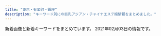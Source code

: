 ```yaml
---
title: "東京・有楽町・銀座"
description: "キーワード別にの巨乳アジアン・チャイナエステ嬢情報をまとめました。"
---
```


新着画像と新着キーワードをまとめています。
2021年02月03日の情報です。

<DmmAffiliateIns />
<KeywordTable
  shops={
    [
    {
        "url": "http://yume-sato.blue/",
        "img_links": [
            "http://yume-sato.blue/uploads//sites/18/2020/09/g4-150x150.jpg",
            "http://yume-sato.blue/uploads//sites/18/2020/09/g3.jpg",
            "http://yume-sato.blue/uploads//sites/18/2020/09/g2-150x150.jpg",
            "http://yume-sato.blue/uploads//sites/18/2020/09/mobile-1.jpg",
            "http://yume-sato.blue/uploads//sites/18/2020/10/g1.jpg",
            "http://yume-sato.blue/uploads//sites/18/2020/09/g6-150x150.jpg",
            "http://yume-sato.blue/uploads//sites/18/2020/09/g1.jpg",
            "http://yume-sato.blue/uploads//sites/18/2020/09/news.jpg",
            "http://yume-sato.blue/uploads//sites/18/2020/12/gg-150x150.jpg",
            "http://yume-sato.blue/uploads//sites/18/2020/09/g1-150x150.jpg",
            "http://yume-sato.blue/uploads//sites/18/2020/09/g2.jpg",
            "http://yume-sato.blue/uploads//sites/18/2020/09/top.jpg",
            "http://yume-sato.blue/uploads//sites/18/2020/09/g5-150x150.jpg",
            "http://yume-sato.blue/uploads//sites/18/2020/09/pick.jpg",
            "http://yume-sato.blue/uploads//sites/18/2020/09/s_staff.png",
            "http://yume-sato.blue/uploads//sites/18/2020/12/gg.jpg",
            "http://yume-sato.blue/uploads//sites/18/2020/09/top1-1.jpg",
            "http://yume-sato.blue/uploads//sites/18/2020/09/g4.jpg",
            "http://yume-sato.blue/uploads//sites/18/2020/09/g3-150x150.jpg",
            "http://yume-sato.blue/uploads//sites/18/2020/10/g2.jpg",
            "http://yume-sato.blue/uploads//sites/18/2020/09/g6.jpg",
            "http://yume-sato.blue/uploads//sites/18/2020/09/g5.jpg"
        ],
        "name": "\u5922\u306e\u90f7",
        "station": "\u4eba\u5f62\u753a\u99c5A6",
        "keywords": {}
    },
    {
        "station": "\u6771\u9280\u5ea7\u99c5A7\u51fa\u53e3",
        "keywords": {
            "89": 1,
            "C": 1,
            "D": 3,
            "E": 1
        },
        "img_links": [
            "https://est-tiara.info/staffPhoto/s20201016083614.jpg",
            "https://est-tiara.info/images/mobile.png",
            "https://est-tiara.info/staffPhoto/b20200924141844.jpg",
            "https://est-tiara.info/images/gallery/r3.jpg",
            "https://est-tiara.info/images/gallery/r5.jpg",
            "https://est-tiara.info/uploadfiles/Image/campaignEstTiaraInfo.jpg",
            "https://est-tiara.info/images/gallery/r2.jpg",
            "https://est-tiara.info/images/gallery/r7.jpg",
            "https://est-tiara.info/staffPhoto/b20201016083614.jpg",
            "https://est-tiara.info/images/gallery/r6.jpg",
            "https://est-tiara.info/js/sliderLine/slide_prev.png",
            "https://est-tiara.info/staffPhoto/s20201016083716.jpg",
            "https://est-tiara.info/images/gallery/r4.jpg",
            "https://est-tiara.info/images/gallery/r1.jpg",
            "https://est-tiara.info/staffPhoto/s20201016083828.jpg",
            "https://est-tiara.info/staffPhoto/b20201016083828.jpg",
            "https://est-tiara.info/staffPhoto/b20201016083756.jpg",
            "https://est-tiara.info/staffPhoto/s20200924141844.jpg",
            "https://est-tiara.info/images/gallery/r8.jpg",
            "https://est-tiara.info/staffPhoto/b20201016083716.jpg",
            "https://est-tiara.info/images/returnBtn.png",
            "https://est-tiara.info/js/sliderLine/slide_next.png",
            "https://est-tiara.info/staffPhoto/s20201016083756.jpg"
        ],
        "name": "Tiara-\u30c6\u30a4\u30a2\u30e9-",
        "url": "https://est-tiara.info/"
    },
    {
        "keywords": {},
        "url": "http://e-berry.work/index.html",
        "name": "\u30a2\u30ed\u30de\u30a2\u30ea\u30a2",
        "station": "\u6c34\u5929\u5bae\u524d\u99c56\u756a\u51fa\u53e3",
        "img_links": [
            "http://e-berry.work/images/newsb.png",
            "http://e-berry.work/images/rec2.jpg",
            "http://e-berry.work/sp/images/news.png",
            "http://e-berry.work/images/concept.jpg",
            "http://e-berry.work/img/yoko1.jpg",
            "http://e-berry.work/images/news_t.jpg",
            "http://e-berry.work/img/haruka1.jpg",
            "http://e-berry.work/sp/images/topgirl.png",
            "http://e-berry.work/sp/img/rina1.jpg",
            "http://e-berry.work/staff/aya.jpg",
            "http://e-berry.work/staff/nene.jpg",
            "http://e-berry.work/images/sys1.jpg",
            "http://e-berry.work/images/9.jpg",
            "http://e-berry.work/staff/ai.jpg",
            "http://e-berry.work/images/int1.jpg",
            "http://e-berry.work/sp/staff/haruka.jpg",
            "http://e-berry.work/sp/img/nene1.jpg",
            "http://e-berry.work/sp/images/b1.jpg",
            "http://e-berry.work/staff/rina.jpg",
            "http://e-berry.work/staff/hikari.jpg",
            "http://e-berry.work/sp/img/haruka1.jpg",
            "http://e-berry.work/sp/images/b2.jpg",
            "http://e-berry.work/images/int2.jpg",
            "http://e-berry.work/sp/images/sys3.png",
            "http://e-berry.work/img/moka1.jpg",
            "http://e-berry.work/sp/staff/yoko.jpg",
            "http://e-berry.work/sp/images/sys2.png",
            "http://e-berry.work/sp/images/rec2.png",
            "http://e-berry.work/images/10.jpg",
            "http://e-berry.work/staff/natumi.jpg",
            "http://e-berry.work/sp/images/footer.jpg",
            "http://e-berry.work/img/ayumi1.jpg",
            "http://e-berry.work/sp/images/newface.png",
            "http://e-berry.work/sp/staff/ayumi.jpg",
            "http://e-berry.work/sp/img/aya1.jpg",
            "http://e-berry.work/sp/img/ai1.jpg",
            "http://e-berry.work/sp/images/ac1.jpg",
            "http://e-berry.work/images/ac1.jpg",
            "http://e-berry.work/img/nene1.jpg",
            "http://e-berry.work/img/hikari1.jpg",
            "http://e-berry.work/images/interior_t.jpg",
            "http://e-berry.work/staff/ayumi.jpg",
            "http://e-berry.work/images/rec1.jpg",
            "http://e-berry.work/sp/images/head.jpg",
            "http://e-berry.work/images/tgirl.jpg",
            "http://e-berry.work/img/rina1.jpg",
            "http://e-berry.work/images/newface.jpg",
            "http://e-berry.work/sp/staff/moka.jpg",
            "http://e-berry.work/sp/staff/aya.jpg",
            "http://e-berry.work/img/aya1.jpg",
            "http://e-berry.work/sp/images/10.jpg",
            "http://e-berry.work/sp/images/rec1.jpg",
            "http://e-berry.work/sp/staff/rina.jpg",
            "http://e-berry.work/sp/images/tel.png",
            "http://e-berry.work/sp/images/sys1.png",
            "http://e-berry.work/images/staff_t.jpg",
            "http://e-berry.work/images/sys3.jpg",
            "http://e-berry.work/sp/staff/ai.jpg",
            "http://e-berry.work/sp/images/9.jpg",
            "http://e-berry.work/sp/images/int2.png",
            "http://e-berry.work/sp/images/int1.png",
            "http://e-berry.work/images/head.jpg",
            "http://e-berry.work/staff/haruka.jpg",
            "http://e-berry.work/images/sm.jpg",
            "http://e-berry.work/sp/images/staff_t.png",
            "http://e-berry.work/sp/img/moka1.jpg",
            "http://e-berry.work/sp/img/yoko1.jpg",
            "http://e-berry.work/img/ai1.jpg",
            "http://e-berry.work/img/natumi1.jpg",
            "http://e-berry.work/staff/moka.jpg",
            "http://e-berry.work/sp/images/concept.jpg",
            "http://e-berry.work/images/b2.jpg",
            "http://e-berry.work/sp/staff/hikari.jpg",
            "http://e-berry.work/sp/img/natumi1.jpg",
            "http://e-berry.work/staff/yoko.jpg",
            "http://e-berry.work/sp/img/hikari1.jpg",
            "http://e-berry.work/sp/images/interior_t.png",
            "http://e-berry.work/sp/staff/nene.jpg",
            "http://e-berry.work/images/sys2.jpg",
            "http://e-berry.work/images/b1.jpg",
            "http://e-berry.work/sp/staff/natumi.jpg",
            "http://e-berry.work/sp/img/ayumi1.jpg",
            "http://e-berry.work/sp/images/newsb.png"
        ]
    },
    {
        "keywords": {
            "91": 1,
            "83": 1,
            "89": 1,
            "D": 2,
            "93": 1,
            "87": 1,
            "90": 1,
            "E": 3,
            "C": 3,
            "G": 1,
            "85": 3,
            "86": 1
        },
        "station": "JR\u6771\u4eac\u99c5\u516b\u91cd\u6d32\u5317\u53e3",
        "name": "For you",
        "img_links": [
            "http://f-relaxe.net/images/index_08.jpg",
            "http://f-relaxe.net/girl/010a.jpg",
            "http://f-relaxe.net/images/index_12.jpg",
            "http://f-relaxe.net/images/index_10.jpg",
            "http://f-relaxe.net/images/sub_10.jpg",
            "http://f-relaxe.net/images/index_16.jpg",
            "http://f-relaxe.net/images/rec.jpg",
            "http://f-relaxe.net/girl/07a.jpg",
            "http://f-relaxe.net/girl/012a.jpg",
            "http://f-relaxe.net/images/index_05.jpg",
            "http://f-relaxe.net/images/staff_11.jpg",
            "http://f-relaxe.net/girl/011a.jpg",
            "http://f-relaxe.net/girl/024.jpg",
            "http://f-relaxe.net/girl/00.jpg",
            "http://f-relaxe.net/images/index_04.jpg",
            "http://f-relaxe.net/girl/010.jpg",
            "http://f-relaxe.net/girl/09.jpg",
            "http://f-relaxe.net/images/index_01.jpg",
            "http://f-relaxe.net/girl/04.jpg",
            "http://f-relaxe.net/girl/013a.jpg",
            "http://f-relaxe.net/images/index_17.jpg",
            "http://f-relaxe.net/images/info.jpg",
            "http://f-relaxe.net/images/index_09.jpg",
            "http://f-relaxe.net/girl/017.jpg",
            "http://f-relaxe.net/girl/02a.jpg",
            "http://f-relaxe.net/images/index_06.jpg",
            "http://f-relaxe.net/images/02.jpg",
            "http://f-relaxe.net/images/index_13.jpg",
            "http://f-relaxe.net/images/sub_12.jpg",
            "http://f-relaxe.net/girl/012.jpg",
            "http://f-relaxe.net/girl/08a.jpg",
            "http://f-relaxe.net/images/sub_15.jpg",
            "http://f-relaxe.net/images/index_07.jpg",
            "http://f-relaxe.net/girl/09a.jpg",
            "http://f-relaxe.net/girl/07.jpg",
            "http://f-relaxe.net/images/01.jpg",
            "http://f-relaxe.net/girl/08.jpg",
            "http://f-relaxe.net/girl/013.jpg",
            "http://f-relaxe.net/images/03.jpg",
            "http://f-relaxe.net/images/line.jpg",
            "http://f-relaxe.net/images/index_119.jpg",
            "http://f-relaxe.net/girl/02.jpg",
            "http://f-relaxe.net/images/index_03.jpg",
            "http://f-relaxe.net/images/index_18.jpg",
            "http://f-relaxe.net/images/rec_11.jpg",
            "http://f-relaxe.net/images/index_14.jpg",
            "http://f-relaxe.net/images/info_11.jpg",
            "http://f-relaxe.net/girl/011.jpg"
        ],
        "url": "http://f-relaxe.net"
    },
    {
        "url": "http://luna-shine.info/",
        "keywords": {
            "87": 12,
            "\u30bb\u30af\u30b7\u30fc": 1,
            "\u80f8": 2,
            "D": 30,
            "81": 3,
            "G": 6,
            "85": 6,
            "C": 12,
            "F": 6,
            "E": 13,
            "88": 21,
            "82": 3,
            "86": 6,
            "84": 3,
            "89": 21
        },
        "img_links": [
            "http://luna-shine.info/uploads/lunashine/2013/01/img_0370_e589afe69cac-276x368.jpg",
            "http://luna-shine.info/uploads/lunashine/2014/06/image-14.jpeg",
            "http://luna-shine.info/uploads/lunashine/2013/11/e381afe3828be3818befbc92-1000x1333.jpg",
            "http://luna-shine.info/uploads/lunashine/2013/10/e381bfe38286e3818d-5_e589afe69cac.jpg",
            "http://luna-shine.info/uploads/lunashine/2013/05/p1020464_e589afe69cac.jpg",
            "http://luna-shine.info/uploads/lunashine/2012/12/topview0.jpg",
            "http://luna-shine.info/uploads/lunashine/2013/01/room-9.jpg",
            "http://luna-shine.info/uploads/lunashine/images/no-photo.jpg",
            "http://luna-shine.info/uploads/lunashine/2013/01/room-8.jpg",
            "http://luna-shine.info/uploads/lunashine/2015/01/11.jpg",
            "http://luna-shine.info/uploads/lunashine/2019/03/e5beaee4bfa1e59bbee78987_201903161627476.jpg",
            "http://luna-shine.info/uploads/lunashine/2019/12/e5beaee4bfa1e59bbee78987_20191207154634.jpg",
            "http://luna-shine.info/uploads/lunashine/2012/12/topview1.jpg",
            "http://luna-shine.info/uploads/lunashine/2015/03/8dbe4d07b4f1258c30f14b30e60c1466.png",
            "http://luna-shine.info/uploads/lunashine/2013/01/room-11.jpg",
            "http://luna-shine.info/uploads/lunashine/2015/01/2_e589afe69cac.jpg",
            "http://luna-shine.info/uploads/lunashine/2012/12/topview3.jpg",
            "http://luna-shine.info/uploads/lunashine/2013/11/e381afe3828be3818b-1000x1333.jpg",
            "http://luna-shine.info/uploads/lunashine/2019/04/e5beaee4bfa1e59bbee78987_201903161627478.jpg",
            "http://luna-shine.info/uploads/lunashine/2014/06/image-15.jpeg",
            "http://luna-shine.info/uploads/lunashine/2012/12/mobile.jpg",
            "http://luna-shine.info/uploads/lunashine/2012/12/topview4.jpg",
            "http://luna-shine.info/uploads/lunashine/2015/03/171f728230a16701d87b9e61ba70edf8.png",
            "http://luna-shine.info/uploads/lunashine/2020/01/e5beaee4bfa1e59bbee78987_20190517131309.jpg",
            "http://luna-shine.info/uploads/lunashine/2014/04/image_e589afe69cac.png",
            "http://luna-shine.info/uploads/lunashine/2013/01/room-2.jpg",
            "http://luna-shine.info/uploads/lunashine/2015/03/123.jpg",
            "http://luna-shine.info/uploads/lunashine/2019/12/e5beaee4bfa1e59bbee78987_201912071546181.jpg",
            "http://luna-shine.info/uploads/lunashine/2014/06/9c1b42356edc1bb51d040e0a1783fa97.png",
            "http://luna-shine.info/uploads/lunashine/2015/03/12344780f_e589afe69cac.jpg",
            "http://luna-shine.info/uploads/lunashine/2015/09/1-12041z120344c1_e589afe69cac_e589afe69cac.jpg",
            "http://luna-shine.info/uploads/lunashine/2017/04/22221.jpg",
            "http://luna-shine.info/uploads/lunashine/2012/12/mailmaka.jpg",
            "http://luna-shine.info/uploads/lunashine/2019/04/tel.jpg",
            "http://luna-shine.info/uploads/lunashine/2013/10/e381bfe3818d2_e589afe69cac.jpg",
            "http://luna-shine.info/uploads/lunashine/images/new_tit.jpg",
            "http://luna-shine.info/uploads/lunashine/2013/01/qiu-1.jpg",
            "http://luna-shine.info/uploads/lunashine/2018/05/2.jpg",
            "http://luna-shine.info/uploads/lunashine/2013/01/room-7.jpg",
            "http://luna-shine.info/uploads/lunashine/2019/07/qqe59bbee78987201504181707251.jpg",
            "http://luna-shine.info/uploads/lunashine/2013/01/room-5.jpg",
            "http://luna-shine.info/uploads/lunashine/2013/10/4_e589afe69cac.jpg",
            "http://luna-shine.info/uploads/lunashine/2019/04/bottom.jpg",
            "http://luna-shine.info/uploads/lunashine/2014/05/22.jpg",
            "http://luna-shine.info/uploads/lunashine/2015/03/11111.jpg",
            "http://luna-shine.info/uploads/lunashine/2019/03/e5beaee4bfa1e59bbee78987_201903141535171.jpg",
            "http://luna-shine.info/uploads/lunashine/2019/04/e5beaee4bfa1e59bbee78987_201903161627475.jpg",
            "http://luna-shine.info/uploads/lunashine/2015/01/0.jpg",
            "http://luna-shine.info/uploads/lunashine/2019/05/e5beaee4bfa1e59bbee78987_20190517131309.jpg",
            "http://luna-shine.info/uploads/lunashine/2013/10/e381bfe382841_e589afe69cac.jpg",
            "http://luna-shine.info/uploads/lunashine/2015/04/1111_e589afe69cac1.jpg",
            "http://luna-shine.info/uploads/lunashine/2019/01/e5beaee4bfa1e59bbee78987_20190124144601.jpg",
            "http://luna-shine.info/uploads/lunashine/2019/04/e5beaee4bfa1e59bbee78987_2019031616274791.jpg",
            "http://luna-shine.info/uploads/lunashine/images/rq03.jpg",
            "http://luna-shine.info/uploads/lunashine/2013/01/room-1.jpg",
            "http://luna-shine.info/uploads/lunashine/2015/06/image1-266x4001.jpg",
            "http://luna-shine.info/uploads/lunashine/2016/11/31.jpg",
            "http://luna-shine.info/uploads/lunashine/2013/01/room-6.jpg",
            "http://luna-shine.info/uploads/lunashine/images/rq01.jpg",
            "http://luna-shine.info/uploads/lunashine/images/new_d.jpg",
            "http://luna-shine.info/uploads/lunashine/2014/05/naomi1-276x3583.jpg",
            "http://luna-shine.info/uploads/lunashine/images/picup.png",
            "http://luna-shine.info/uploads/lunashine/2015/04/1111_e589afe69cac.jpg",
            "http://luna-shine.info/uploads/lunashine/2013/01/img_0427_e589afe69cac-276x368.jpg",
            "http://luna-shine.info/uploads/lunashine/2019/05/e5beaee4bfa1e59bbee78987_201905171313091.jpg",
            "http://luna-shine.info/uploads/lunashine/2013/01/room-10.jpg",
            "http://luna-shine.info/uploads/lunashine/2013/01/room-3.jpg",
            "http://luna-shine.info/uploads/lunashine/2013/03/img_0522_e589afe69cac-1000x1333.jpg",
            "http://luna-shine.info/uploads/lunashine/2014/05/naomi1-276x3584.jpg",
            "http://luna-shine.info/uploads/lunashine/2013/10/e38182e38286e381bf3_e589afe69cac.jpg",
            "http://luna-shine.info/uploads/lunashine/2016/12/img_4240.jpg",
            "http://luna-shine.info/uploads/lunashine/2019/04/flash1.jpg",
            "http://luna-shine.info/uploads/lunashine/2015/12/qqe59bbee7898720151214133747.jpg"
        ],
        "station": "\u5c0f\u4f1d\u99ac\u753a\u99c53\u756a\u51fa\u53e3",
        "name": "\u30eb\u30ca\u30b7\u30e3\u30a4\u30f3"
    },
    {
        "keywords": {
            "F": 2,
            "E": 6,
            "C": 4,
            "\u30bb\u30af\u30b7\u30fc": 1,
            "D": 2
        },
        "url": "http://s-este.net/",
        "name": "\u30e9\u30d5\u30a3\u30fc\u30eb",
        "img_links": [
            "http://s-este.net/wp/wp-content/themes/Butterfly2_ver_1_3/images/room/1.jpg",
            "http://s-este.net/wp/wp-content/themes/Butterfly2_ver_1_3/event/top-img01.png",
            "http://s-este.net/wp/wp-content/uploads/2017/04/hsoajalk12.jpg",
            "http://s-este.net/wp/wp-content/uploads/2020/09/12345rtfgh.jpg",
            "http://s-este.net/wp/wp-content/uploads/2019/02/sahojioalkskla.jpg",
            "http://s-este.net/wp/wp-content/uploads/2019/02/hasuoiioaasa.jpg",
            "http://s-este.net/wp/wp-content/uploads/2019/02/hsuiasjoialmlkaas.jpg",
            "http://s-este.net/wp/wp-content/themes/Butterfly2_ver_1_3/images/room/4.jpg",
            "http://s-este.net/wp/wp-content/uploads/2020/09/0987654r.jpg",
            "http://s-este.net/wp/wp-content/themes/Butterfly2_ver_1_3/images/tel.png",
            "http://s-este.net/wp/wp-content/uploads/2019/02/sahijaknklaa.jpg",
            "http://s-este.net/wp/wp-content/uploads/2017/04/no_photo.jpg",
            "http://s-este.net/wp/wp-content/uploads/2020/09/132456.jpg",
            "http://s-este.net/wp/wp-content/themes/Butterfly2_ver_1_3/images/call.png",
            "http://s-este.net/wp/wp-content/themes/Butterfly2_ver_1_3/images/room/3.jpg",
            "http://s-este.net/wp/wp-content/uploads/2019/02/saihosjaiokal.jpg",
            "http://s-este.net/wp/wp-content/uploads/2020/09/1234567.jpg",
            "http://s-este.net/wp/wp-content/uploads/2019/02/gsyashuiaakaa.jpg",
            "http://s-este.net/wp/wp-content/uploads/2019/02/hsaiosijoamklaa.jpg",
            "http://s-este.net/wp/wp-content/themes/Butterfly2_ver_1_3/event/top-img02.png",
            "http://s-este.net/wp/wp-content/themes/Butterfly2_ver_1_3/images/room/2.jpg"
        ],
        "station": "\u65b0\u65e5\u672c\u6a4b\u99c55\u756a\u51fa\u53e3"
    },
    {
        "station": "\u516b\u4e01\u5800\u99c5B4\u51fa\u53e3",
        "url": "http://esthe-massage.red/",
        "name": "\u30d9\u30d3\u30fc\u30e9\u30d6\u30ea\u30fc",
        "img_links": [
            "http://esthe-massage.red/images/an_6_01.jpg",
            "http://esthe-massage.red/images/an_3_01.jpg",
            "http://esthe-massage.red/images/staff_images/cg05.jpg",
            "http://esthe-massage.red/images/ff.jpg",
            "http://esthe-massage.red/images/slider/slide1.png",
            "http://esthe-massage.red/images/index_01.jpg",
            "http://esthe-massage.red/images/no.png",
            "http://esthe-massage.red/images/an_3_02.jpg",
            "http://esthe-massage.red/images/qr.jpg",
            "http://esthe-massage.red/images/an_1_02.jpg",
            "http://esthe-massage.red/images/staff_images/cg01.jpg",
            "http://esthe-massage.red/images/staff_images/cg06.jpg",
            "http://esthe-massage.red/images/an_2_02.jpg",
            "http://esthe-massage.red/images/an_2_01.jpg",
            "http://esthe-massage.red/images/an_5_01.jpg",
            "http://esthe-massage.red/images/slider/slide2.png",
            "http://esthe-massage.red/images/an_1_01.jpg",
            "http://esthe-massage.red/images/slider/slide1s.png",
            "http://esthe-massage.red/images/staff_images/cg02.jpg",
            "http://esthe-massage.red/images/an_5_02.jpg",
            "http://esthe-massage.red/images/slider/slide2s.png",
            "http://esthe-massage.red/images/staff_images/cg03.jpg",
            "http://esthe-massage.red/images/an_6_02.jpg",
            "http://esthe-massage.red/images/an_4_02.jpg",
            "http://esthe-massage.red/images/an_4_01.jpg",
            "http://esthe-massage.red/images/slider/slide3.png",
            "http://esthe-massage.red/images/slider/slide3s.png"
        ],
        "keywords": {
            "D": 2,
            "E": 4,
            "86": 6
        }
    },
    {
        "keywords": {
            "85": 2,
            "87": 4,
            "86": 14
        },
        "station": "\u65b0\u5bcc\u753a\u99c53\u756a\u51fa\u53e3",
        "url": "http://missyou-esthe.com/",
        "name": "Lotus\uff5e\u30ed\u30fc\u30bf\u30b9\uff5e",
        "img_links": [
            "http://missyou-esthe.com/img/tt19.jpg",
            "http://missyou-esthe.com/img/tt12.jpg",
            "http://missyou-esthe.com/img/cg06.jpg",
            "http://missyou-esthe.com/img/cg01.jpg",
            "http://missyou-esthe.com/img/t3.jpg",
            "http://missyou-esthe.com/img/eve.jpg",
            "http://missyou-esthe.com/img/cg10.jpg",
            "http://missyou-esthe.com/img/cg03.jpg",
            "http://missyou-esthe.com/img/tt17.jpg",
            "http://missyou-esthe.com/img/no.png",
            "http://missyou-esthe.com/img/cg05.jpg",
            "http://missyou-esthe.com/img/tt18.jpg",
            "http://missyou-esthe.com/img/tt2.jpg",
            "http://missyou-esthe.com/img/cg091.jpg",
            "http://missyou-esthe.com/img/cg04.jpg",
            "http://missyou-esthe.com/img/f.jpg",
            "http://missyou-esthe.com/img/cg09.jpg",
            "http://missyou-esthe.com/img/tt15.jpg",
            "http://missyou-esthe.com/img/f1.jpg",
            "http://missyou-esthe.com/img/lin.jpg",
            "http://missyou-esthe.com/img/tt21.jpg",
            "http://missyou-esthe.com/img/tt16.jpg",
            "http://missyou-esthe.com/img/cg14.jpg",
            "http://missyou-esthe.com/img/cg07.jpg",
            "http://missyou-esthe.com/img/cg02.jpg",
            "http://missyou-esthe.com/img/tt4.jpg",
            "http://missyou-esthe.com/img/tt1.jpg",
            "http://missyou-esthe.com/img/mr1.jpg",
            "http://missyou-esthe.com/img/t1.jpg",
            "http://missyou-esthe.com/img/cg08.jpg",
            "http://missyou-esthe.com/img/cg11.jpg",
            "http://missyou-esthe.com/img/tt11.jpg",
            "http://missyou-esthe.com/img/cg13.jpg",
            "http://missyou-esthe.com/img/tt20.jpg",
            "http://missyou-esthe.com/img/tt13.jpg",
            "http://missyou-esthe.com/img/t2.jpg",
            "http://missyou-esthe.com/img/tt14.jpg"
        ]
    },
    {
        "keywords": {
            "C": 4,
            "87": 2,
            "89": 3,
            "D": 3
        },
        "url": "http://sakura.relaxnabi.com/",
        "img_links": [
            "http://sakura.relaxnabi.com/css/nav/nav-002.png",
            "http://sakura.relaxnabi.com/css/nav/nav-001.png",
            "http://sakura.relaxnabi.com/css/nav/nav-004.png",
            "http://sakura.relaxnabi.com/css/nav/nav-005.png",
            "http://sakura.relaxnabi.com/css/topleft01.png",
            "http://sakura.relaxnabi.com/css/staff/staff13.jpg",
            "http://sakura.relaxnabi.com/css/staff/staff14a.jpg",
            "http://sakura.relaxnabi.com/css/nav/nav-006.png",
            "http://sakura.relaxnabi.com/css/nav/nav-003.png",
            "http://sakura.relaxnabi.com/css/topright02.jpg",
            "http://sakura.relaxnabi.com/css/staff/staff04.jpg",
            "http://sakura.relaxnabi.com/css/staff/staff06.jpg",
            "http://sakura.relaxnabi.com/css/tel03.png",
            "http://sakura.relaxnabi.com/css/topleft02.png",
            "http://sakura.relaxnabi.com/css/staff/staff02.jpg"
        ],
        "station": "\u8305\u5834\u753a\u99c51\u756a\u51fa\u53e3",
        "name": "\u685c\uff5e\u3055\u304f\u3089\uff5e"
    },
    {
        "station": "\u7bc9\u5730\u99c52\u756a\u51fa\u53e3",
        "url": "http://a-smile.click/",
        "name": "Firework\uff5e\u30d5\u30a1\u30a4\u30a2\u30ef\u30fc\u30af\uff5e",
        "keywords": {},
        "img_links": [
            "http://a-smile.click/img/rec_headimg.jpg",
            "http://a-smile.click/img/room/photo04.jpg",
            "http://a-smile.click/img/room/photo01.jpg",
            "http://a-smile.click/img/staff_headimg.jpg",
            "http://a-smile.click/girl/4.jpg",
            "http://a-smile.click/girl/1.jpg",
            "http://a-smile.click/girl/5_1.jpg",
            "http://a-smile.click/girl/3_1.jpg",
            "http://a-smile.click/girl/3.jpg",
            "http://a-smile.click/img/qr.png",
            "http://a-smile.click/topics/img/117-1.jpg",
            "http://a-smile.click/girl/2.jpg",
            "http://a-smile.click/girl/1_1.jpg",
            "http://a-smile.click/img/room/photo02.jpg",
            "http://a-smile.click/img/faq_headimg.jpg",
            "http://a-smile.click/girl/2_1.jpg",
            "http://a-smile.click/img/room/photo03.jpg",
            "http://a-smile.click/img/head_img.jpg",
            "http://a-smile.click/img/tel.png",
            "http://a-smile.click/girl/6.jpg",
            "http://a-smile.click/img/link_headimg.jpg",
            "http://a-smile.click/girl/5.jpg"
        ]
    },
    {
        "name": "\u3072\u3068\u3081\u307c\u308c",
        "station": "\u65b0\u5bcc\u753a\u99c53\u756a\u51fa\u53e3",
        "img_links": [
            "http://www.hitomebore.esjp.info/files/014.jpg",
            "http://www.hitomebore.esjp.info/images/btn2.png",
            "http://www.hitomebore.esjp.info/images/m3.jpg",
            "http://www.hitomebore.esjp.info/files/013.jpg",
            "http://www.hitomebore.esjp.info/files/009.jpg",
            "http://www.hitomebore.esjp.info/images/mainImg_sub.jpg",
            "http://www.hitomebore.esjp.info/files/002.jpg",
            "http://www.hitomebore.esjp.info/files/012.jpg",
            "http://www.hitomebore.esjp.info/files/007.jpg",
            "http://www.hitomebore.esjp.info/images/m2.jpg",
            "http://www.hitomebore.esjp.info/files/008.jpg",
            "http://www.hitomebore.esjp.info/images/m4.jpg",
            "http://www.hitomebore.esjp.info/files/016.jpg",
            "http://www.hitomebore.esjp.info/images/mainImg2.jpg",
            "http://www.hitomebore.esjp.info/files/010.jpg",
            "http://www.hitomebore.esjp.info/images/m1.jpg",
            "http://www.hitomebore.esjp.info/files/015.jpg",
            "http://www.hitomebore.esjp.info/files/011.jpg"
        ],
        "url": "http://www.hitomebore.esjp.info/",
        "keywords": {
            "87": 6,
            "85": 6,
            "C": 6,
            "D": 27,
            "86": 18,
            "88": 3
        }
    },
    {
        "name": "\u5236\u670d\u306e\u8a98\u60d1",
        "station": "JR\u99ac\u55b0\u753a\u99c5",
        "img_links": [
            "http://seifukulure.esnavi.work/int2.png",
            "http://seifukulure.esnavi.work/top.png",
            "http://seifukulure.esnavi.work/2/uploadimg/1594168852.jpg",
            "http://seifukulure.esnavi.work/news.png",
            "http://seifukulure.esnavi.work/2/uploadimg/1612163454.jpeg",
            "http://seifukulure.esnavi.work/nei3.jpg",
            "http://seifukulure.esnavi.work/nei5.jpg",
            "http://seifukulure.esnavi.work/2.png",
            "http://seifukulure.esnavi.work/2/uploadimg/1594168912.jpg",
            "http://seifukulure.esnavi.work/2/uploadimg/1603956477.jpeg",
            "http://seifukulure.esnavi.work/s_massage.png",
            "http://seifukulure.esnavi.work/2/uploadimg/1594168989.jpg",
            "http://seifukulure.esnavi.work/2/uploadimg/1606459990.jpeg",
            "http://seifukulure.esnavi.work/staff1.jpg",
            "http://seifukulure.esnavi.work/s_staff.png",
            "http://seifukulure.esnavi.work/massage1.png",
            "http://seifukulure.esnavi.work/2/uploadimg/1600448020.jpeg",
            "http://seifukulure.esnavi.work/2/uploadimg/1594168894.jpg",
            "http://seifukulure.esnavi.work/6.jpg",
            "http://seifukulure.esnavi.work/biaoti.jpg",
            "http://seifukulure.esnavi.work/1.png",
            "http://seifukulure.esnavi.work/2/uploadimg/1594168953.jpg",
            "http://seifukulure.esnavi.work/nei_bj3.jpg"
        ],
        "url": "http://seifukulure.esnavi.work/",
        "keywords": {
            "90": 2,
            "D": 1,
            "86": 2,
            "87": 1,
            "83": 2,
            "89": 2,
            "C": 2
        }
    },
    {
        "img_links": [
            "https://melodyspa.tokyo/images/st/mina2.jpg",
            "https://melodyspa.tokyo/images/st/mina.jpg",
            "https://melodyspa.tokyo/images/st/rara2.jpg",
            "https://melodyspa.tokyo/images/share/pagetop.png",
            "https://melodyspa.tokyo/images/st/yuna.jpg",
            "https://melodyspa.tokyo/images/topimage/topimage.jpg",
            "https://melodyspa.tokyo/images/st/yuna1.jpg",
            "https://melodyspa.tokyo/images/st/ringo.jpg",
            "https://melodyspa.tokyo/images/st/risa.jpg",
            "https://melodyspa.tokyo/images/st/you2.jpg",
            "https://melodyspa.tokyo/images/st/yuna2.jpg",
            "https://melodyspa.tokyo/images/st/you.jpg",
            "https://melodyspa.tokyo/images/st/miho.jpg",
            "https://melodyspa.tokyo/images/st/you3.jpg"
        ],
        "url": "https://melodyspa.tokyo/",
        "station": "JR\u65b0\u65e5\u672c\u6a4b\u99c56\u756a\u51fa\u53e3",
        "keywords": {
            "C": 28,
            "86": 4,
            "F": 2
        },
        "name": "Melody Spa -\u30e1\u30ed\u30c7\u30a3 \u30b9\u30d1-"
    },
    {
        "name": "\u5feb\u9069\u5802",
        "img_links": [
            "https://www.hatena.ne.jp/images/wwwridge/ng@2x.png",
            "http://\u30a2\u30b8\u30a2\u30f3\u30a8\u30b9\u30c6.biz/images/88-31.jpg",
            "https://b.hatena.ne.jp/images/v4/public/add/hatenabookmark_ios7.png",
            "https://b.hatena.ne.jp/images/v4/public/add/hatenabookmark_android.png",
            "https://www.hatena.ne.jp/images/wwwridge/help@2x.png",
            "http://asian.mensesthe.tokyo/wp-content/uploads/2016/01/7CzXuAWe.jpg",
            "http://b.hatena.ne.jp/images/v4/public/add/hatenabookmark_ios7.png",
            "http://momipara.jp/img/link/momi88.jpg",
            "https://www.hatena.ne.jp/images/wwwridge/ok@2x.png",
            "http://b.hatena.ne.jp/images/v4/public/add/hatenabookmark_android.png",
            "https://b.st-hatena.com/images/entry-button/button-only@2x.png"
        ],
        "keywords": {},
        "station": "\u516b\u4e01\u5800\u99c5B2\u51fa\u53e3",
        "url": "http://kaitekido.eei.jp/"
    },
    {
        "station": "\u8305\u5834\u753a\u99c511\u756a\u51fa\u53e3",
        "keywords": {},
        "name": "\u5143\u6c17\u30e2\u30ea\u30e2\u30ea",
        "url": "http://www.kayabatyo-massage.work/",
        "img_links": [
            "http://www.kayabatyo-massage.work/images/mainvisual_02.jpg",
            "http://www.kayabatyo-massage.work/images/recruit/point_07.png",
            "http://www.kayabatyo-massage.work/images/recruit/point_04.png",
            "http://www.kayabatyo-massage.work/images/recruit/sp_mainvisual.jpg",
            "http://www.kayabatyo-massage.work/images/mainvisual_01.jpg",
            "http://www.kayabatyo-massage.work/images/recruit/req_03.jpg",
            "http://www.kayabatyo-massage.work/staff/hinata.jpg",
            "http://www.kayabatyo-massage.work/staff/kaoru.jpg",
            "http://www.kayabatyo-massage.work/images/recruit/nagare_03.jpg",
            "http://www.kayabatyo-massage.work/images/head_interior.jpg",
            "http://www.kayabatyo-massage.work/images/recruit/nagare_01.jpg",
            "http://www.kayabatyo-massage.work/images/recruit/point_03.png",
            "http://www.kayabatyo-massage.work/images/icon_new.png",
            "http://www.kayabatyo-massage.work/images/no_image.jpg",
            "http://www.kayabatyo-massage.work/images/recruit/point_08.png",
            "http://www.kayabatyo-massage.work/images/recruit/nagare_02.jpg",
            "http://www.kayabatyo-massage.work/images/trigger.jpg",
            "http://www.kayabatyo-massage.work/images/icon_ranking_01.png",
            "http://www.kayabatyo-massage.work/images/icon_ranking_02.png",
            "http://www.kayabatyo-massage.work/images/mainvisual_02_s.jpg",
            "http://www.kayabatyo-massage.work/images/sw_tel.png",
            "http://www.kayabatyo-massage.work/images/recruit/point_06.png",
            "http://www.kayabatyo-massage.work/images/sw_home.png",
            "http://www.kayabatyo-massage.work/images/recruit/nagare_07.png",
            "http://www.kayabatyo-massage.work/images/recruit/nagare_06.png",
            "http://www.kayabatyo-massage.work/images/recruit/point_09.png",
            "http://www.kayabatyo-massage.work/images/mainvisual_01_s.jpg",
            "http://www.kayabatyo-massage.work/staff/nanami.jpg",
            "http://www.kayabatyo-massage.work/images/icon_ranking_03.png",
            "http://www.kayabatyo-massage.work/images/recruit/message_03.png",
            "http://www.kayabatyo-massage.work/images/head_therapist.jpg",
            "http://www.kayabatyo-massage.work/images/recruit/nagare_05.png",
            "http://www.kayabatyo-massage.work/images/recruit/point_05.png"
        ]
    },
    {
        "keywords": {
            "C": 15
        },
        "station": "\u516b\u4e01\u5800\u99c5A5\u53e3",
        "url": "http://arm-heal.com/",
        "img_links": [
            "http://arm-heal.com/pic/topimg1.png",
            "http://arm-heal.com/pic/topimg3.png",
            "http://arm-heal.com/staff/aya/01.jpg",
            "http://arm-heal.com/staff/miya/01.jpg",
            "http://arm-heal.com/i/files/homeimg.jpg",
            "http://arm-heal.com/img/ttl_rec.png",
            "http://arm-heal.com/staff/miki/01mb.jpg",
            "http://arm-heal.com/pic/topimg5.png",
            "http://arm-heal.com/staff/miki/01.jpg",
            "http://arm-heal.com/staff/yuuyuu/01mb.jpg",
            "http://arm-heal.com/staff/yuuyuu/01.jpg",
            "http://arm-heal.com/staff/emi/01.jpg",
            "http://arm-heal.com/staff/emi/01mb.jpg",
            "http://arm-heal.com/staff/yuki/01.jpg",
            "http://arm-heal.com/img/ttl_mobile.png",
            "http://arm-heal.com/pic/head.jpg",
            "http://arm-heal.com/img/corona.png",
            "http://arm-heal.com/img/att.png",
            "http://arm-heal.com/pic/topimg2.png",
            "http://arm-heal.com/staff/yuki/01mb.jpg",
            "http://arm-heal.com/img/ttl_staff.jpg",
            "http://arm-heal.com/pic/topimg4.png",
            "http://arm-heal.com/staff/aya/01mb.jpg",
            "http://arm-heal.com/staff/miya/01mb.jpg"
        ],
        "name": "\u7d05\u8449"
    },
    {
        "img_links": [
            "http://cocosia-massage.work/img/st3.jpg",
            "http://cocosia-massage.work/sp/img/p-3.jpg",
            "http://cocosia-massage.work/img/newf.jpg",
            "http://cocosia-massage.work/sp/img/p-4.jpg",
            "http://cocosia-massage.work/sp/img/st4.jpg",
            "http://cocosia-massage.work/img/sta6.jpg",
            "http://cocosia-massage.work/img/st5.jpg",
            "http://cocosia-massage.work/sp/img/st6.jpg",
            "http://cocosia-massage.work/sp/img/acc.jpg",
            "http://cocosia-massage.work/img/sta2.jpg",
            "http://cocosia-massage.work/sp/img/info.jpg",
            "http://cocosia-massage.work/img/st2.jpg",
            "http://cocosia-massage.work/sp/img/botton.jpg",
            "http://cocosia-massage.work/img/sta5.jpg",
            "http://cocosia-massage.work/img/st1.jpg",
            "http://cocosia-massage.work/img/news.jpg",
            "http://cocosia-massage.work/sp/img/t-s.jpg",
            "http://cocosia-massage.work/sp/img/st3.jpg",
            "http://cocosia-massage.work/sp/img/pc.jpg",
            "http://cocosia-massage.work/img/st6.jpg",
            "http://cocosia-massage.work/sp/img/t-t2.jpg",
            "http://cocosia-massage.work/sp/img/cam4.jpg",
            "http://cocosia-massage.work/img/r9.jpg",
            "http://cocosia-massage.work/img/xmas.png",
            "http://cocosia-massage.work/img/acc.jpg",
            "http://cocosia-massage.work/img/cncp.jpg",
            "http://cocosia-massage.work/sp/img/rec.jpg",
            "http://cocosia-massage.work/sp/img/st2.jpg",
            "http://cocosia-massage.work/img/head2.jpg",
            "http://cocosia-massage.work/sp/img/st5.jpg",
            "http://cocosia-massage.work/img/fla-1.jpg",
            "http://cocosia-massage.work/sp/img/t-t.jpg",
            "http://cocosia-massage.work/img/st4.jpg",
            "http://cocosia-massage.work/sp/img/cam2.jpg",
            "http://cocosia-massage.work/sp/img/sys.jpg",
            "http://cocosia-massage.work/img/conc.jpg",
            "http://cocosia-massage.work/sp/img/qr.jpg",
            "http://cocosia-massage.work/sp/img/t-r.jpg",
            "http://cocosia-massage.work/img/sta3.jpg",
            "http://cocosia-massage.work/sp/img/cam3.jpg",
            "http://cocosia-massage.work/sp/img/st1.jpg",
            "http://cocosia-massage.work/sp/img/cam1.jpg",
            "http://cocosia-massage.work/img/sta4.jpg",
            "http://cocosia-massage.work/img/sta1.jpg",
            "http://cocosia-massage.work/img/fla-2.jpg",
            "http://cocosia-massage.work/img/nos.jpg",
            "http://cocosia-massage.work/sp/img/p-6.jpg",
            "http://cocosia-massage.work/sp/img/p-5.jpg"
        ],
        "station": "\u4eba\u5f62\u753a\u99c5A1\u51fa\u53e3",
        "keywords": {
            "E": 2,
            "D": 8,
            "F": 5,
            "C": 22,
            "87": 2,
            "88": 5,
            "85": 16
        },
        "name": "COCOSIA",
        "url": "http://cocosia-massage.work/"
    },
    {
        "station": "\u6771\u9280\u5ea7\u99c55\u756a\u51fa\u53e3",
        "url": "http://toukasui.jpn.mn/",
        "img_links": [
            "http://toukasui.jpn.mn/images/news.jpg",
            "http://toukasui.jpn.mn/photos/sites/43/2020/10/202010160927511.jpg",
            "http://toukasui.jpn.mn/photos/sites/43/2020/10/2020101609280628.jpg",
            "http://toukasui.jpn.mn/photos/sites/43/2020/10/202010160927483.jpg",
            "http://toukasui.jpn.mn/photos/sites/43/2020/10/2020101609275028.jpg",
            "http://toukasui.jpn.mn/photos/sites/43/2020/10/2020101609280622.jpg",
            "http://toukasui.jpn.mn/photos/sites/49/2019/06/2019061711394937.jpg",
            "http://toukasui.jpn.mn/photos/sites/43/2020/10/202010160927570.jpg",
            "http://toukasui.jpn.mn/photos/sites/49/2019/09/2019091616543823.jpg",
            "http://toukasui.jpn.mn/photos/sites/43/2020/10/2020101609280581.jpg",
            "http://toukasui.jpn.mn/images/face.jpg",
            "http://toukasui.jpn.mn/images/room4.jpg",
            "http://toukasui.jpn.mn/photos/sites/49/2019/08/2019081010463794.jpg",
            "http://toukasui.jpn.mn/photos/sites/49/2020/09/202009151644200.jpg",
            "http://toukasui.jpn.mn/photos/sites/43/2020/10/2020101609274775.jpg",
            "http://toukasui.jpn.mn/images/staff0.jpg",
            "http://toukasui.jpn.mn/images/s_staff.png",
            "http://toukasui.jpn.mn/photos/sites/43/2020/10/202010160927505.jpg",
            "http://toukasui.jpn.mn/photos/sites/43/2020/10/2020101609275438.jpg",
            "http://toukasui.jpn.mn/images/pick.jpg",
            "http://toukasui.jpn.mn/photos/sites/43/2020/10/2020101609280437.jpg",
            "http://toukasui.jpn.mn/photos/sites/49/2019/11/2019111002374421.jpg",
            "http://toukasui.jpn.mn/photos/sites/43/2020/10/2020101609275537.jpg",
            "http://toukasui.jpn.mn/photos/sites/43/2020/10/2020101609280145.jpg",
            "http://toukasui.jpn.mn/photos/sites/49/2019/02/2019021519245846.jpg",
            "http://toukasui.jpn.mn/photos/sites/49/2018/11/2018110702420266.jpg",
            "http://toukasui.jpn.mn/photos/sites/49/2019/07/2019070111270334.jpg",
            "http://toukasui.jpn.mn/photos/sites/43/2020/10/2020101609280453.jpg",
            "http://toukasui.jpn.mn/photos/sites/49/2018/11/2018111701424587.jpg",
            "http://toukasui.jpn.mn/images/top.jpg",
            "http://toukasui.jpn.mn/photos/sites/43/2020/10/2020101609275843.jpg",
            "http://toukasui.jpn.mn/images/room1.jpg",
            "http://toukasui.jpn.mn/photos/sites/43/2020/10/2020101609275328.jpg",
            "http://toukasui.jpn.mn/photos/sites/43/2020/10/2020101609275477.jpg",
            "http://toukasui.jpn.mn/photos/sites/43/2020/10/2020101609275678.jpg",
            "http://toukasui.jpn.mn/photos/sites/43/2020/10/2020101609280963.jpg",
            "http://toukasui.jpn.mn/photos/sites/43/2020/10/2020101609275149.jpg",
            "http://toukasui.jpn.mn/photos/sites/43/2020/10/2020101609274642.jpg",
            "http://toukasui.jpn.mn/photos/sites/43/2020/10/2020101609275375.jpg",
            "http://toukasui.jpn.mn/photos/sites/43/2020/10/2020101609280275.jpg",
            "http://toukasui.jpn.mn/photos/sites/49/2019/03/2019030615101559.jpg",
            "http://toukasui.jpn.mn/photos/sites/43/2020/10/2020101609275794.jpg",
            "http://toukasui.jpn.mn/photos/sites/43/2020/10/2020101609280850.jpg",
            "http://toukasui.jpn.mn/photos/sites/43/2020/10/2020101609274796.jpg",
            "http://toukasui.jpn.mn/photos/sites/43/2020/10/2020101609280797.jpg",
            "http://toukasui.jpn.mn/photos/sites/43/2020/10/2020101609280810.jpg",
            "http://toukasui.jpn.mn/photos/sites/43/2020/10/2020101609275658.jpg",
            "http://toukasui.jpn.mn/photos/sites/43/2020/10/2020101609280386.jpg",
            "http://toukasui.jpn.mn/images/room3.jpg",
            "http://toukasui.jpn.mn/photos/sites/49/2019/08/2019082510480041.jpg",
            "http://toukasui.jpn.mn/photos/sites/43/2020/10/2020101609275933.jpg",
            "http://toukasui.jpn.mn/photos/sites/49/2019/02/2019020710305082.jpg",
            "http://toukasui.jpn.mn/images/mobile.jpg",
            "http://toukasui.jpn.mn/photos/sites/43/2020/10/2020101609280033.jpg",
            "http://toukasui.jpn.mn/images/room2.jpg",
            "http://toukasui.jpn.mn/photos/sites/49/2018/12/2018121411170742.jpg",
            "http://toukasui.jpn.mn/photos/sites/43/2020/10/2020101609280222.jpg",
            "http://toukasui.jpn.mn/photos/sites/43/2020/10/2020101609275288.jpg"
        ],
        "keywords": {
            "86": 19,
            "\u30bb\u30af\u30b7\u30fc": 1,
            "89": 3,
            "E": 9,
            "F": 4,
            "C": 4,
            "87": 8,
            "83": 2,
            "\u5de8\u4e73": 1,
            "88": 4,
            "\u4e73": 1,
            "90": 2,
            "85": 2,
            "D": 21
        },
        "name": "\u6843\u82b1\u6c34*\u3068\u3046\u304b\u3059\u3044"
    },
    {
        "keywords": {
            "90": 14,
            "C": 58,
            "F": 30,
            "E": 45,
            "86": 34,
            "100": 33,
            "84": 4,
            "93": 60,
            "G": 33,
            "D": 16,
            "88": 12
        },
        "url": "https://aroma.tyo.cm/",
        "img_links": [
            "https://aroma.tyo.cm/images/btn_side01.png",
            "https://aroma.tyo.cm/photos/sites/89/2019/12/2019122416352050.jpg",
            "https://aroma.tyo.cm/images/top_slider02.jpg",
            "https://aroma.tyo.cm/photos/sites/89/2019/12/2019122416352079.jpg",
            "https://aroma.tyo.cm/photos/sites/89/2019/12/2019122416352195.jpg",
            "https://aroma.tyo.cm/photos/sites/89/2019/12/2019122416352319.jpg",
            "https://aroma.tyo.cm/photos/sites/89/2019/12/2019122416352299.jpg",
            "https://aroma.tyo.cm/images/btn_side05.png",
            "https://aroma.tyo.cm/photos/sites/89/2019/12/2019122416352349.jpg",
            "https://aroma.tyo.cm/images/top.png",
            "https://aroma.tyo.cm/images/btn_side02.png",
            "https://aroma.tyo.cm/images/top_slider03.jpg",
            "https://aroma.tyo.cm/images/btn_side06.png",
            "https://aroma.tyo.cm/images/btn_side04.png",
            "https://aroma.tyo.cm/photos/sites/89/2019/12/2019122416352378.jpg",
            "https://aroma.tyo.cm/photos/sites/89/2019/12/2019122416352260.jpg",
            "https://aroma.tyo.cm/images/btn_side03.png",
            "https://aroma.tyo.cm/images/sp_top.png",
            "https://aroma.tyo.cm/images/top_slider01.jpg",
            "https://aroma.tyo.cm/images/btn_side07.png",
            "https://aroma.tyo.cm/photos/sites/89/2019/12/201912241635216.jpg"
        ],
        "station": "\u8305\u5834\u753a\u99c510\u756a\u51fa\u53e3",
        "name": "\u6975\u4e0a\u30e1\u30f3\u30ba\u30a2\u30ed\u30de\u65e5\u672c\u6a4b"
    },
    {
        "station": "JR\u6771\u4eac\u99c5\u516b\u91cd\u6d32\u53e3",
        "keywords": {
            "C": 2,
            "85": 2,
            "89": 3,
            "E": 3
        },
        "url": "http://koikst.xyz/",
        "name": "\u60a0",
        "img_links": [
            "http://koikst.xyz/_src/20886007/_k3_6020.jpg",
            "http://koikst.xyz/_src/20886019/up.png",
            "http://koikst.xyz/_src/20885809/www.cman.png",
            "http://koikst.xyz/_src/20886058/sign.png",
            "http://koikst.xyz/_src/20886005/wechatimg35.jpg",
            "http://koikst.xyz/_src/20885845/up.png",
            "http://sunflower.jp.net/1.jpg",
            "http://koikst.xyz/_src/20886092/therapist-ito.jpg",
            "http://koikst.xyz/_src/20886148/therapist-ito.jpg",
            "http://koikst.xyz/_src/20886008/_k3_6019.jpg",
            "http://koikst.xyz/_src/20886222/up.png",
            "http://koikst.xyz/_src/20886310/wechatimg405.jpg",
            "http://koikst.xyz/_src/20886231/_dsf0770_pp.jpg",
            "http://koikst.xyz/_src/20886211/07958eda583eff2b24876adf03c0a434.jpg",
            "http://koikst.xyz/_src/20886229/_dsf0778_pp.jpg",
            "http://koikst.xyz/_src/20886062/index_35.png",
            "http://sunflower.jp.net/2.jpg",
            "http://sunflower.jp.net/5.jpg",
            "http://koikst.xyz/_src/20886010/img_3017.jpg",
            "http://koikst.xyz/_src/20991736/t02200330_0640096013249885015.jpg",
            "http://koikst.xyz/_src/51067435/wechatimg725.jpg",
            "http://koikst.xyz/_src/51067437/wechatimg724.jpg",
            "http://koikst.xyz/_src/20886066/slider2.png",
            "http://koikst.xyz/_src/20886064/index_37.png",
            "http://koikst.xyz/_src/20885997/up.png",
            "http://koikst.xyz/_src/20886061/index_34.png",
            "http://koikst.xyz/_src/20886103/up.png",
            "http://koikst.xyz/_src/20886300/media-20170919.jpg",
            "http://koikst.xyz/_src/20886065/index_38.png",
            "http://koikst.xyz/_src/20885811/up.png",
            "http://koikst.xyz/_src/20886111/_dsf0778_pp.jpg",
            "http://koikst.xyz/_src/51067440/wechatimg723.jpg",
            "http://koikst.xyz/_src/20885836/sign.jpg",
            "http://koikst.xyz/_src/20886060/index_33.png",
            "http://koikst.xyz/_src/20885828/up.png",
            "http://koikst.xyz/_src/20886287/9c88380aa0315ec9292225a3223d62d9.jpg",
            "http://koikst.xyz/_src/20886006/wechatimg36.jpg",
            "http://koikst.xyz/_src/20886235/t02200330_0640096013249885015.jpg",
            "http://koikst.xyz/_src/20886122/up.png",
            "http://koikst.xyz/_src/20886035/up.png",
            "http://koikst.xyz/_src/20886063/index_36.png",
            "http://koikst.xyz/_src/20886308/t02200330_0640096013249885015.jpg",
            "http://koikst.xyz/_src/20886303/07958eda583eff2b24876adf03c0a434.jpg",
            "http://koikst.xyz/_src/20886233/906ab10dd05fdcaee1fa99bd6e5779ea.jpg",
            "http://koikst.xyz/_src/20886283/img20170527114635169213.png",
            "http://koikst.xyz/_src/20886009/img_2917.jpg",
            "http://koikst.xyz/_src/21089124/img20180325193504865361.png",
            "http://sunflower.jp.net/3.jpg",
            "http://koikst.xyz/_src/51067433/wechatimg726.jpg",
            "http://sunflower.jp.net/6.jpg",
            "http://koikst.xyz/_src/20886059/sign.png",
            "http://koikst.xyz/_src/20886305/therapist-ito.jpg"
        ]
    },
    {
        "keywords": {
            "D": 125,
            "85": 25,
            "86": 100
        },
        "img_links": [
            "https://mens-esthe.jpn.vin/photos/sites/4/2020/12/2020121102501422.jpg",
            "https://mens-esthe.jpn.vin/images/sp_tit_pick.jpg",
            "https://mens-esthe.jpn.vin/images/tit_staff02.jpg",
            "https://mens-esthe.jpn.vin/images/sp_tit_link.jpg",
            "https://mens-esthe.jpn.vin/images/room1.jpg",
            "https://mens-esthe.jpn.vin/photos/sites/4/2020/12/2020121102464663.jpg",
            "https://mens-esthe.jpn.vin/images/photo_1.jpg",
            "https://mens-esthe.jpn.vin/images/tit_info.jpg",
            "https://mens-esthe.jpn.vin/images/sp_tit_info.jpg",
            "https://mens-esthe.jpn.vin/images/nav_link03.png",
            "https://mens-esthe.jpn.vin/images/navbar-top.jpg",
            "https://mens-esthe.jpn.vin/images/tit_pick.jpg",
            "https://mens-esthe.jpn.vin/photos/sites/4/2020/12/2020121102483539.jpg",
            "https://mens-esthe.jpn.vin/images/sp_photo_1.jpg",
            "https://mens-esthe.jpn.vin/images/nav_link02.png",
            "https://mens-esthe.jpn.vin/photos/sites/4/2020/12/2020121102462172.jpg",
            "https://mens-esthe.jpn.vin/images/tit_link.jpg",
            "https://mens-esthe.jpn.vin/images/top.png",
            "https://mens-esthe.jpn.vin/images/nav_link08.png",
            "https://mens-esthe.jpn.vin/images/side_mobile.jpg",
            "https://mens-esthe.jpn.vin/images/room2.jpg",
            "https://mens-esthe.jpn.vin/images/nav_link01.png",
            "https://mens-esthe.jpn.vin/images/nav_link07.png",
            "https://mens-esthe.jpn.vin/images/sp_tit_staff.jpg",
            "https://mens-esthe.jpn.vin/images/sp_end.png",
            "https://mens-esthe.jpn.vin/images/nav_link06.png",
            "https://mens-esthe.jpn.vin/images/tit_staff.jpg",
            "https://mens-esthe.jpn.vin/images/tit_face.jpg",
            "https://mens-esthe.jpn.vin/images/nav_link05.png",
            "https://mens-esthe.jpn.vin/images/end.png",
            "https://mens-esthe.jpn.vin/images/sp_tit_staff02.jpg",
            "https://mens-esthe.jpn.vin/images/nav_link04.png",
            "https://mens-esthe.jpn.vin/photos/sites/4/2020/12/202012110248090.jpg"
        ],
        "url": "https://mens-esthe.jpn.vin/",
        "name": "\u6771\u4eac\u65e5\u672c\u6a4b\u30e1\u30f3\u30ba\u30a8\u30b9\u30c6",
        "station": "JR\u6771\u4eac\u99c5\u516b\u91cd\u6d32\u5317\u53e3"
    },
    {
        "img_links": [
            "http://xn--vckg5a5c7c8c1czd.in.net/images/staff_images/top_small_1.jpg",
            "http://xn--vckg5a5c7c8c1czd.in.net/images/staff_images/top_small_17.jpg",
            "http://xn--vckg5a5c7c8c1czd.in.net/images/an_1_04.jpg",
            "http://xn--vckg5a5c7c8c1czd.in.net/images/slider/slide2.jpg",
            "http://xn--vckg5a5c7c8c1czd.in.net/images/staff_images/cg1.jpg",
            "http://xn--vckg5a5c7c8c1czd.in.net/images/an_2_04.jpg",
            "http://xn--vckg5a5c7c8c1czd.in.net/images/staff_images/top_small_16.jpg",
            "http://xn--vckg5a5c7c8c1czd.in.net/images/staff_images/cg5.jpg",
            "http://xn--vckg5a5c7c8c1czd.in.net/images/staff_images/cg17.jpg",
            "http://xn--vckg5a5c7c8c1czd.in.net/images/staff_images/cg16.jpg",
            "http://xn--vckg5a5c7c8c1czd.in.net/images/index_01.jpg",
            "http://xn--vckg5a5c7c8c1czd.in.net/images/slider/slide1s.jpg",
            "http://xn--vckg5a5c7c8c1czd.in.net/images/an_2_03.jpg",
            "http://xn--vckg5a5c7c8c1czd.in.net/images/an_2_02.jpg",
            "http://xn--vckg5a5c7c8c1czd.in.net/images/an_1_06.jpg",
            "http://xn--vckg5a5c7c8c1czd.in.net/images/no.png",
            "http://xn--vckg5a5c7c8c1czd.in.net/images/staff_images/cg14.jpg",
            "http://xn--vckg5a5c7c8c1czd.in.net/images/staff_images/top_small_14.jpg",
            "http://xn--vckg5a5c7c8c1czd.in.net/images/slider/slide1.jpg",
            "http://xn--vckg5a5c7c8c1czd.in.net/images/slider/slide2s.jpg",
            "http://xn--vckg5a5c7c8c1czd.in.net/images/an_1_03.jpg",
            "http://xn--vckg5a5c7c8c1czd.in.net/images/an_2_05.jpg",
            "http://xn--vckg5a5c7c8c1czd.in.net/images/an_2_07.jpg",
            "http://xn--vckg5a5c7c8c1czd.in.net/images/an_1_07.jpg",
            "http://xn--vckg5a5c7c8c1czd.in.net/images/staff_images/top_small_5.jpg",
            "http://xn--vckg5a5c7c8c1czd.in.net/images/QRcode.jpg",
            "http://xn--vckg5a5c7c8c1czd.in.net/images/an_1_02.jpg",
            "http://xn--vckg5a5c7c8c1czd.in.net/images/an_2_06.jpg",
            "http://xn--vckg5a5c7c8c1czd.in.net/images/slider/slide3.jpg",
            "http://xn--vckg5a5c7c8c1czd.in.net/images/slider/slide3s.jpg"
        ],
        "name": "\u7652\u3057\u306e\u6d77",
        "station": "\u65b0\u5bcc\u753a\u99c5",
        "url": "http://xn--vckg5a5c7c8c1czd.in.net/",
        "keywords": {
            "E": 4,
            "D": 16,
            "86": 20
        }
    },
    {
        "name": "COMODO -\u30b3\u30e2\u30c9-",
        "keywords": {
            "D": 7,
            "87": 6,
            "86": 1
        },
        "station": "\u99ac\u55b0\u6a2a\u5c71\u99c5A2\u51fa\u53e3",
        "url": "http://www.comodo.relaxjp.info/",
        "img_links": [
            "http://www.comodo.relaxjp.info/images/hua.jpg",
            "http://www.comodo.relaxjp.info/files/013.jpg",
            "http://www.comodo.relaxjp.info/files/011-03.jpg",
            "http://www.comodo.relaxjp.info/files/009-02.jpg",
            "http://www.comodo.relaxjp.info/files/008-03.jpg",
            "http://www.comodo.relaxjp.info/files/012-02.jpg",
            "http://www.comodo.relaxjp.info/files/008.jpg",
            "http://www.comodo.relaxjp.info/files/009-03.jpg",
            "http://www.comodo.relaxjp.info/files/013-02.jpg",
            "http://www.comodo.relaxjp.info/images/s_news.jpg",
            "http://www.comodo.relaxjp.info/files/011-02.jpg",
            "http://www.comodo.relaxjp.info/images/bj1.jpg",
            "http://www.comodo.relaxjp.info/files/007-03.jpg",
            "http://www.comodo.relaxjp.info/files/009.jpg",
            "http://www.comodo.relaxjp.info/files/010-03.jpg",
            "http://www.comodo.relaxjp.info/files/012-03.jpg",
            "http://www.comodo.relaxjp.info/images/bj3.jpg",
            "http://www.comodo.relaxjp.info/files/007.jpg",
            "http://www.comodo.relaxjp.info/files/010-02.jpg",
            "http://www.comodo.relaxjp.info/files/008-02.jpg",
            "http://www.comodo.relaxjp.info/files/010.jpg",
            "http://www.comodo.relaxjp.info/files/013-03.jpg",
            "http://www.comodo.relaxjp.info/files/012.jpg",
            "http://www.comodo.relaxjp.info/files/007-02.jpg",
            "http://www.comodo.relaxjp.info/images/top.png",
            "http://www.comodo.relaxjp.info/images/s_info.jpg",
            "http://www.comodo.relaxjp.info/files/011.jpg",
            "http://www.comodo.relaxjp.info/images/s_link.jpg",
            "http://www.comodo.relaxjp.info/images/s_staff.jpg"
        ]
    },
    {
        "station": "\u99ac\u55b0\u6a2a\u5c71\u99c5A2\u51fa\u53e3",
        "name": "Miss.9\uff5e\u30df\u30b9.\u30ad\u30e5\u30a6\uff5e",
        "keywords": {
            "C": 2,
            "E": 1,
            "86": 13,
            "D": 10
        },
        "url": "http://esthe-aroma.com/",
        "img_links": [
            "http://esthe-aroma.com/images/photo02.jpg",
            "http://esthe-aroma.com/images/icon_concept.png",
            "http://esthe-aroma.com/images/end-info.png",
            "http://esthe-aroma.com/images/cg11.jpg",
            "http://esthe-aroma.com/images/cg09.jpg",
            "http://esthe-aroma.com/images/photo01.jpg",
            "http://esthe-aroma.com/images/cg07.jpg",
            "http://esthe-aroma.com/images/photo03.jpg",
            "http://esthe-aroma.com/images/qrc.jpg",
            "http://esthe-aroma.com/images/cg03.jpg",
            "http://esthe-aroma.com/images/cg01.jpg",
            "http://esthe-aroma.com/images/cg02.jpg",
            "http://esthe-aroma.com/images/icon_info.png",
            "http://esthe-aroma.com/images/mainImg_sub.jpg",
            "http://esthe-aroma.com/images/cg10.jpg",
            "http://esthe-aroma.com/images/cg06.jpg",
            "http://esthe-aroma.com/images/cg08.jpg",
            "http://esthe-aroma.com/images/icon_staff.png",
            "http://esthe-aroma.com/images/btn2.png",
            "http://esthe-aroma.com/images/cg12.jpg",
            "http://esthe-aroma.com/images/cg05.jpg",
            "http://esthe-aroma.com/images/cg13.jpg",
            "http://esthe-aroma.com/images/cg04.jpg",
            "http://esthe-aroma.com/images/icon_tel.png",
            "http://esthe-aroma.com/images/icon_top.png"
        ]
    },
    {
        "img_links": [
            "http://prime-relax.work/sp/img/pic.jpg",
            "http://prime-relax.work/img/bottom-.png",
            "http://prime-relax.work/sp/img/info.jpg",
            "http://prime-relax.work/img/st7.jpg",
            "http://prime-relax.work/sp/img/sta5.jpg",
            "http://prime-relax.work/sp/img/t-o.jpg",
            "http://prime-relax.work/sp/img/p-8.jpg",
            "http://prime-relax.work/sp/img/tel.jpg",
            "http://prime-relax.work/img/sta8.jpg",
            "http://prime-relax.work/img/st12.jpg",
            "http://prime-relax.work/img/st5.jpg",
            "http://prime-relax.work/sp/img/tit.jpg",
            "http://prime-relax.work/img/st08.jpg",
            "http://prime-relax.work/img/st014.jpg",
            "http://prime-relax.work/sp/img/add.jpg",
            "http://prime-relax.work/img/st8.jpg",
            "http://prime-relax.work/img/sta11.jpg",
            "http://prime-relax.work/sp/img/sta14.jpg",
            "http://prime-relax.work/img/link10033.jpg",
            "http://prime-relax.work/img/mo.png",
            "http://prime-relax.work/img/sta4.jpg",
            "http://prime-relax.work/sp/img/pc.jpg",
            "http://prime-relax.work/img/IMG_1675.jpg",
            "http://prime-relax.work/sp/img/sys.jpg",
            "http://prime-relax.work/sp/img/sta8.jpg",
            "http://prime-relax.work/img/st11.jpg",
            "http://prime-relax.work/sp/img/time.jpg",
            "http://prime-relax.work/img/head.jpg",
            "http://prime-relax.work/sp/img/t-r.jpg",
            "http://prime-relax.work/sp/img/sta12.jpg",
            "http://prime-relax.work/img/link20067.jpg",
            "http://prime-relax.work/img/link300100.jpg",
            "http://prime-relax.work/sp/img/t-a.jpg",
            "http://prime-relax.work/sp/img/sta11.jpg",
            "http://prime-relax.work/img/sta5.jpg",
            "http://prime-relax.work/sp/img/cam.jpg",
            "http://prime-relax.work/img/st07.jpg",
            "http://prime-relax.work/img/IMG_1709.jpg",
            "http://prime-relax.work/img/sta13.jpg",
            "http://prime-relax.work/sp/img/sta9.jpg",
            "http://prime-relax.work/sp/img/sta4.jpg",
            "http://prime-relax.work/img/sta12.jpg",
            "http://prime-relax.work/sp/img/p-9.jpg",
            "http://prime-relax.work/img/st4.jpg",
            "http://prime-relax.work/img/IMG_1699.jpg",
            "http://prime-relax.work/img/bottom.png",
            "http://prime-relax.work/img/sta7.jpg",
            "http://prime-relax.work/img/st14.jpg",
            "http://prime-relax.work/img/st04.jpg",
            "http://prime-relax.work/sp/img/add3.jpg",
            "http://prime-relax.work/sp/img/t-t.jpg",
            "http://prime-relax.work/img/sta9.jpg",
            "http://prime-relax.work/img/st9.jpg",
            "http://prime-relax.work/sp/img/t-s.jpg",
            "http://prime-relax.work/img/sys.jpg",
            "http://prime-relax.work/sp/img/add2.jpg",
            "http://prime-relax.work/sp/img/sta7.jpg",
            "http://prime-relax.work/img/st13.jpg",
            "http://prime-relax.work/img/sta14.jpg",
            "http://prime-relax.work/img/eve.jpg",
            "http://prime-relax.work/img/IMG_1667.jpg",
            "http://prime-relax.work/img/st013.jpg",
            "http://prime-relax.work/img/body-.jpg",
            "http://prime-relax.work/img/link-.jpg",
            "http://prime-relax.work/sp/img/botton.jpg",
            "http://prime-relax.work/sp/img/p-7.jpg",
            "http://prime-relax.work/sp/img/sta13.jpg"
        ],
        "keywords": {
            "88": 1,
            "82": 1,
            "D": 10,
            "E": 1,
            "87": 4,
            "84": 5,
            "C": 7,
            "86": 7
        },
        "url": "http://prime-relax.work/",
        "name": "PRIME\u30fb\u30d7\u30e9\u30a4\u30e0",
        "station": "\u99ac\u55b0\u753a\u99c51\u756a\u51fa\u53e3"
    },
    {
        "keywords": {
            "C": 2,
            "D": 6,
            "87": 1,
            "88": 1,
            "82": 1,
            "85": 1,
            "86": 4
        },
        "station": "\u9280\u5ea7\u99c5A5\u51fa\u53e3",
        "img_links": [
            "http://berusia.tyo.cm/photos/sites/4/2019/12/2019121406433854.jpg",
            "http://berusia.tyo.cm/images/mobile.jpg",
            "http://berusia.tyo.cm/photos/sites/4/2019/01/2019012406365482.jpg",
            "http://berusia.tyo.cm/photos/sites/4/2019/01/2019012406490454.jpg",
            "http://berusia.tyo.cm/photos/sites/4/2020/04/202004160341046.jpg",
            "http://berusia.tyo.cm/images/top.jpg",
            "http://berusia.tyo.cm/photos/sites/4/2020/02/2020020910433396.jpg",
            "http://berusia.tyo.cm/photos/sites/4/2019/04/2019040609115728.jpg",
            "http://berusia.tyo.cm/photos/sites/4/2019/04/2019042310022652.jpg",
            "http://berusia.tyo.cm/photos/sites/4/2019/01/2019012406444820.jpg",
            "http://berusia.tyo.cm/images/s_staff.jpg",
            "http://berusia.tyo.cm/images/s_news.jpg",
            "http://berusia.tyo.cm/photos/sites/4/2019/07/2019072204570462.jpg"
        ],
        "url": "http://berusia.tyo.cm/",
        "name": "\u548c\u307f"
    },
    {
        "url": "https://ningyocho-esthe.work/",
        "name": "Dream",
        "keywords": {
            "\u30bb\u30af\u30b7\u30fc": 3,
            "88": 1
        },
        "station": "\u4eba\u5f62\u753a\u99c5A1\u51fa\u53e3",
        "img_links": [
            "https://ningyocho-esthe.work/images/dream/home/image_01.png",
            "https://ningyocho-esthe.work/images/dream/common/gallery_02.png",
            "https://ningyocho-esthe.work/images/dream/common/gallery_10.png",
            "https://ningyocho-esthe.work/images/dream/common/header_info.png",
            "https://ningyocho-esthe.work/images/dream/staff/imgapp6.jpg",
            "https://ningyocho-esthe.work/images/dream/staff/\u3042\u307f.jpg",
            "https://ningyocho-esthe.work/images/dream/common/header_phone_pc.png",
            "https://ningyocho-esthe.work/images/dream/common/gallery_08.png",
            "https://ningyocho-esthe.work/images/dream/staff/13.jpg",
            "https://ningyocho-esthe.work/images/dream/common/gallery_04.png",
            "https://ningyocho-esthe.work/images/dream/staff/2.jpg",
            "https://ningyocho-esthe.work/images/dream/staff/1.jpg",
            "https://ningyocho-esthe.work/images/dream/common/gallery_09.png",
            "https://ningyocho-esthe.work/images/dream/common/gallery_06.png",
            "https://ningyocho-esthe.work/images/dream/common/credit_03.png",
            "https://ningyocho-esthe.work/images/dream/staff/imgapp_1.jpg",
            "https://ningyocho-esthe.work/images/dream/home/image_02.png",
            "https://ningyocho-esthe.work/images/dream/staff/3.jpg",
            "https://ningyocho-esthe.work/images/dream/home/teaser.png",
            "https://ningyocho-esthe.work/images/dream/common/side_bnr_01.png",
            "https://ningyocho-esthe.work/images/dream/common/gallery_01.png",
            "https://ningyocho-esthe.work/images/dream/common/gallery_07.png",
            "https://ningyocho-esthe.work/images/dream/common/side_bnr_02.png",
            "https://ningyocho-esthe.work/images/dream/common/gallery_05.png",
            "https://ningyocho-esthe.work/images/dream/staff/\u30ca\u30ca.jpg",
            "https://ningyocho-esthe.work/images/dream/common/credit_02.png",
            "https://ningyocho-esthe.work/images/dream/staff/imgapp_3.jpg",
            "https://ningyocho-esthe.work/images/dream/common/credit_01.png",
            "https://ningyocho-esthe.work/images/dream/common/gallery_03.png",
            "https://ningyocho-esthe.work/images/dream/home/image_03.png"
        ]
    },
    {
        "url": "https://kayabacho-mensesthe.com/",
        "keywords": {
            "D": 14,
            "E": 7,
            "C": 5
        },
        "img_links": [
            "https://kayabacho-mensesthe.com/images/top2.jpg",
            "https://kayabacho-mensesthe.com/images/top3.jpg",
            "https://kayabacho-mensesthe.com/staff/misaki-s1.jpg",
            "https://kayabacho-mensesthe.com/room/room-l3.jpg",
            "https://kayabacho-mensesthe.com/images/footer-r.png",
            "https://kayabacho-mensesthe.com/wp/wp-content/uploads/2020/10/aki-s1-150x150.jpg",
            "https://kayabacho-mensesthe.com/wp/wp-content/uploads/2019/08/mimi.jpg",
            "https://kayabacho-mensesthe.com/wp/wp-content/uploads/2019/12/IMG_8988.jpg",
            "https://kayabacho-mensesthe.com/images/mensesthe.jpg",
            "https://kayabacho-mensesthe.com/room/room-l4.jpg",
            "https://kayabacho-mensesthe.com/images/footer-l.png",
            "https://kayabacho-mensesthe.com/staff/aoi-s1.jpg",
            "https://kayabacho-mensesthe.com/room/room-l1.jpg",
            "https://kayabacho-mensesthe.com/images/clear.png",
            "https://kayabacho-mensesthe.com/icon/twitter.png",
            "https://kayabacho-mensesthe.com/room/room-l7.jpg",
            "https://kayabacho-mensesthe.com/staff/nao-s1.jpg",
            "https://kayabacho-mensesthe.com/wp/wp-content/uploads/2021/01/yuna.jpg",
            "https://kayabacho-mensesthe.com/staff/urara-s1.jpg",
            "https://kayabacho-mensesthe.com/images/main3.jpg",
            "https://kayabacho-mensesthe.com/wp/wp-content/uploads/2019/12/emi.jpg",
            "https://kayabacho-mensesthe.com/wp/wp-content/uploads/2020/12/yuki.jpg",
            "https://kayabacho-mensesthe.com/wp/wp-content/uploads/2019/07/misaki.jpg",
            "https://kayabacho-mensesthe.com/images/main2.jpg",
            "https://kayabacho-mensesthe.com/staff/emi-s1.jpg",
            "https://kayabacho-mensesthe.com/staff/mimi-s1.jpg",
            "https://kayabacho-mensesthe.com/icon/facebook.png",
            "https://kayabacho-mensesthe.com/room/room-l2.jpg",
            "https://kayabacho-mensesthe.com/room/room-l8.jpg",
            "https://kayabacho-mensesthe.com/wp/wp-content/uploads/2020/02/miyu.jpg",
            "https://kayabacho-mensesthe.com/staff/yuna-s1.jpg",
            "https://kayabacho-mensesthe.com/wp/wp-content/uploads/2019/12/mitsuki.jpg",
            "https://kayabacho-mensesthe.com/images/top1.jpg",
            "https://kayabacho-mensesthe.com/staff/rin-s1.jpg",
            "https://kayabacho-mensesthe.com/images/flower.png",
            "https://kayabacho-mensesthe.com/staff/miyu-s1.jpg",
            "https://kayabacho-mensesthe.com/staff/ayaka-s1.jpg",
            "https://kayabacho-mensesthe.com/staff/aki-s1.jpg",
            "https://kayabacho-mensesthe.com/wp/wp-content/uploads/2020/08/ayaka-1.jpg",
            "https://kayabacho-mensesthe.com/images/main4.jpg",
            "https://kayabacho-mensesthe.com/wp/wp-content/uploads/2020/11/urara3.jpg",
            "https://kayabacho-mensesthe.com/room/room-l6.jpg",
            "https://kayabacho-mensesthe.com/wp/wp-content/uploads/2020/08/ayaka-1-200x300.jpg",
            "https://kayabacho-mensesthe.com/room/room-l5.jpg",
            "https://kayabacho-mensesthe.com/icon/line.png",
            "https://kayabacho-mensesthe.com/icon/yelp.png",
            "https://kayabacho-mensesthe.com/images/main1.jpg",
            "https://kayabacho-mensesthe.com/wp/wp-content/uploads/2019/12/misaki.jpg",
            "https://kayabacho-mensesthe.com/link/mens-esthe.png"
        ],
        "station": "\u8305\u5834\u753a\u99c52\u756a\u51fa\u53e3",
        "name": "Spa Ananda"
    },
    {
        "name": "Evergrace-\u30a8\u30d0\u30fc\u30b0\u30ec\u30fc\u30b9-",
        "url": "http://evergrace.tyo.cm/",
        "img_links": [
            "http://evergrace.tyo.cm/images/info.jpg",
            "http://evergrace.tyo.cm/images/room2.jpg",
            "http://evergrace.tyo.cm/images/s_news.png",
            "http://evergrace.tyo.cm/images/s_pick.png",
            "http://evergrace.tyo.cm/images/room5.jpg",
            "http://evergrace.tyo.cm/images/room4.jpg",
            "http://evergrace.tyo.cm/photos/sites/78/2021/01/2021011218032563.jpg",
            "http://evergrace.tyo.cm/images/nbj3.jpg",
            "http://evergrace.tyo.cm/images/girl-z2.jpg",
            "http://evergrace.tyo.cm/images/mobile.jpg",
            "http://evergrace.tyo.cm/images/room1.jpg",
            "http://evergrace.tyo.cm/photos/sites/78/2021/01/2021011218032474.jpg",
            "http://evergrace.tyo.cm/images/top01.jpg",
            "http://evergrace.tyo.cm/images/room3.jpg",
            "http://evergrace.tyo.cm/images/s_link.png",
            "http://evergrace.tyo.cm/photos/sites/78/2021/01/2021011218044629.jpg",
            "http://evergrace.tyo.cm/images/s_staff.png",
            "http://evergrace.tyo.cm/images/s_mobile.png",
            "http://evergrace.tyo.cm/images/top02.jpg",
            "http://evergrace.tyo.cm/photos/sites/78/2021/01/2021012219141167.jpg",
            "http://evergrace.tyo.cm/images/girl-z1.jpg",
            "http://evergrace.tyo.cm/photos/sites/78/2021/01/2021012219092641.jpg",
            "http://evergrace.tyo.cm/photos/sites/78/2021/01/2021012219140415.jpg"
        ],
        "keywords": {
            "D": 4,
            "86": 2,
            "C": 18,
            "85": 2
        },
        "station": "\u6771\u65e5\u672c\u6a4b\u99c5A2\u51fa\u53e3"
    },
    {
        "url": "http://sweet-massage.work/",
        "name": "Sweet",
        "station": "\u8305\u5834\u753a\u99c53\u756a\u51fa\u53e3",
        "img_links": [
            "http://sweet-massage.work/img/s3.jpg",
            "http://sweet-massage.work/sp/img/st5.jpg",
            "http://sweet-massage.work/img/sta1.jpg",
            "http://sweet-massage.work/sp/img/s4.jpg",
            "http://sweet-massage.work/img/st2.jpg",
            "http://sweet-massage.work/img/foot-body.jpg",
            "http://sweet-massage.work/sp/img/tit.jpg",
            "http://sweet-massage.work/sp/img/t-o.jpg",
            "http://sweet-massage.work/sp/img/t-a.jpg",
            "http://sweet-massage.work/img/mobile-1.png",
            "http://sweet-massage.work/sp/img/s3.jpg",
            "http://sweet-massage.work/img/st5.jpg",
            "http://sweet-massage.work/img/st01.jpg",
            "http://sweet-massage.work/sp/img/t-s.jpg",
            "http://sweet-massage.work/sp/img/st005.jpg",
            "http://sweet-massage.work/img/sta3.jpg",
            "http://sweet-massage.work/sp/img/tel.jpg",
            "http://sweet-massage.work/sp/img/st4.jpg",
            "http://sweet-massage.work/img/sta2.jpg",
            "http://sweet-massage.work/sp/img/st2.jpg",
            "http://sweet-massage.work/sp/img/add2.jpg",
            "http://sweet-massage.work/sp/img/st02.jpg",
            "http://sweet-massage.work/sp/img/pc.jpg",
            "http://sweet-massage.work/sp/img/add.jpg",
            "http://sweet-massage.work/img/nos.jpg",
            "http://sweet-massage.work/img/st005.jpg",
            "http://sweet-massage.work/img/st02.jpg",
            "http://sweet-massage.work/img/s2.jpg",
            "http://sweet-massage.work/sp/img/info.jpg",
            "http://sweet-massage.work/img/s5.jpg",
            "http://sweet-massage.work/img/st3.jpg",
            "http://sweet-massage.work/sp/img/st05.jpg",
            "http://sweet-massage.work/sp/img/st03.jpg",
            "http://sweet-massage.work/sp/img/st01.jpg",
            "http://sweet-massage.work/img/s4.jpg",
            "http://sweet-massage.work/sp/img/botton.jpg",
            "http://sweet-massage.work/img/s1.jpg",
            "http://sweet-massage.work/sp/img/pic.jpg",
            "http://sweet-massage.work/img/st04.jpg",
            "http://sweet-massage.work/img/st03.jpg",
            "http://sweet-massage.work/sp/img/s5.jpg",
            "http://sweet-massage.work/sp/img/s2.jpg",
            "http://sweet-massage.work/sp/img/st04.jpg",
            "http://sweet-massage.work/sp/img/sys.jpg",
            "http://sweet-massage.work/img/st05.jpg",
            "http://sweet-massage.work/sp/img/t-t.jpg",
            "http://sweet-massage.work/img/m1.png",
            "http://sweet-massage.work/sp/img/st1.jpg",
            "http://sweet-massage.work/sp/img/t-r.jpg",
            "http://sweet-massage.work/sp/img/st3.jpg",
            "http://sweet-massage.work/img/st4.jpg",
            "http://sweet-massage.work/sp/img/time.jpg",
            "http://sweet-massage.work/img/sta4.jpg",
            "http://sweet-massage.work/img/sta5.jpg",
            "http://sweet-massage.work/img/st1.jpg"
        ],
        "keywords": {
            "85": 3,
            "89": 3,
            "86": 6,
            "C": 3,
            "D": 6,
            "88": 3,
            "E": 6
        }
    }
]
}
/>
<DmmAffiliateScript />
